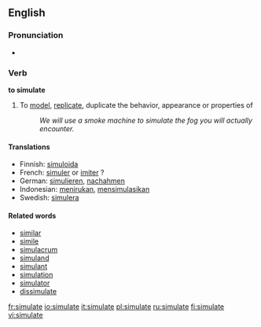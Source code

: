 ==English==

===Pronunciation===
* {{IPA|/sɪmjʉːleɪt/}}

=== Verb ===
'''to simulate'''

# To [[model]], [[replicate]], duplicate the behavior, appearance or properties of
#: ''We will use a smoke machine to simulate the fog you will actually encounter.''

====Translations====
{{top}}
* Finnish: [[simuloida]]
* French: [[simuler]] or [[imiter]] ?
* German: [[simulieren]], [[nachahmen]]
* Indonesian: [[tiru|menirukan]], [[simulasi|mensimulasikan]]
* Swedish: [[simulera]]
{{bottom}}

====Related words====
*[[similar]]
*[[simile]]
*[[simulacrum]]
*[[simuland]]
*[[simulant]]
*[[simulation]]
*[[simulator]]
*[[dissimulate]]

[[fr:simulate]]
[[io:simulate]]
[[it:simulate]]
[[pl:simulate]]
[[ru:simulate]]
[[fi:simulate]]
[[vi:simulate]]